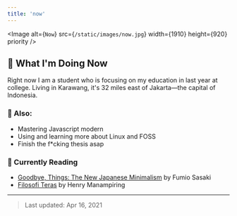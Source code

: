 ```yaml
---
title: 'now'
---
```


<Image
  alt={`Now`}
  src={`/static/images/now.jpg`}
  width={1910}
  height={920}
  priority
/>

## 🏁 What I'm Doing Now

Right now I am a student who is focusing on my education in last year at college. Living in Karawang, it's 32 miles east of Jakarta—the capital of Indonesia.

### 📌 Also:

- Mastering Javascript modern
- Using and learning more about Linux and FOSS
- Finish the f\*cking thesis asap

### 📙 Currently Reading

- [Goodbye, Things: The New Japanese Minimalism](https://beta.readng.co/book/goodbye-things-by-fumio-sasaki-Bhc6O) by Fumio Sasaki
- [Filosofi Teras](https://beta.readng.co/book/filosofi-teras-by-henry-manampiring-C11Nf) by Henry Manampiring

---

> Last updated: Apr 16, 2021
